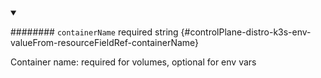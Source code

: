 
<details className="config-field" data-expandable="false" open>
<summary>

######## `containerName` <span className="config-field-required" data-required="false">required</span> <span className="config-field-type">string</span> <span className="config-field-default"></span> <span className="config-field-enum"></span> {#controlPlane-distro-k3s-env-valueFrom-resourceFieldRef-containerName}

Container name: required for volumes, optional for env vars

</summary>



</details>
